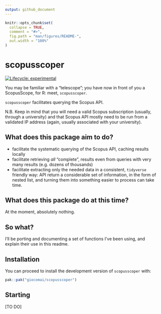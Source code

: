 ```yaml
---
output: github_document
---
```


<!-- README.md is generated from README.Rmd. Please edit that file -->

```r
knitr::opts_chunk$set(
  collapse = TRUE,
  comment = "#>",
  fig.path = "man/figures/README-",
  out.width = "100%"
)
```

# scopusscoper

<!-- badges: start -->
[![Lifecycle: experimental](https://img.shields.io/badge/lifecycle-experimental-orange.svg)](https://lifecycle.r-lib.org/articles/stages.html#experimental)
<!-- badges: end -->

You may be familiar with a "telescope"; you have now in front of you a ScopusScope, for R: meet, `scopusscoper`. 

`scopusscoper` facilitates querying the Scopus API. 

N.B. Keep in mind that you will need a valid Scopus subscription (usually, through a university) and that Scopus API mostly need to be run from a validated IP address (again, usually associated with your university). 

## What does this package aim to do?

- facilitate the systematic querying of the Scopus API, caching results locally
- facilitate retrieving *all* "complete", results even from queries with very many results (e.g. dozens of thousands)
- facilitate extracting only the needed data in a consistent, `tidyverse` friendly way: API return a considerable set of information, in the form of nested list, and turning them into something easier to process can take time.

## What does this package do at this time?

At the moment, absolutely nothing.

## So what?

I'll be porting and documenting a set of functions I've been using, and explain their use in this readme. 

## Installation

You can proceed to install the development version of `scopusscoper` with:

``` r
pak::pak("giocomai/scopusscoper")
```

## Starting

[TO DO]
